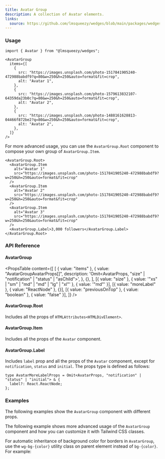 ```yaml
---
title: Avatar Group
description: A collection of Avatar elements.
links:
  source: https://github.com/lmsqueezy/wedges/blob/main/packages/wedges/src/components/AvatarGroup/AvatarGroup.tsx
---
```


<PreviewComponent name="avatar-group/preview" />

### Usage

```tsx
import { Avatar } from "@lmsqueezy/wedges";
```

```tsx showLineNumbers
<AvatarGroup
  items={[
    {
      src: "https://images.unsplash.com/photo-1517841905240-472988babdf9?q=80&w=250&h=250&auto=format&fit=crop",
      alt: "Avatar 1",
    },
    {
      src: "https://images.unsplash.com/photo-1579613832107-64359da23b0c?q=80&w=250&h=250&auto=format&fit=crop",
      alt: "Avatar 2",
    },
    {
      src: "https://images.unsplash.com/photo-1488161628813-04466f872be2?q=80&w=250&h=250&auto=format&fit=crop",
      alt: "Avatar 2",
    },
  ]}
/>
```

For more advanced usage, you can use the `AvatarGroup.Root` component to compose your own group of `AvatarGroup.Item`.

```tsx
<AvatarGroup.Root>
  <AvatarGroup.Item
    alt="Avatar 1"
    src="https://images.unsplash.com/photo-1517841905240-472988babdf9?w=250&h=250&auto=format&fit=crop"
  />
  <AvatarGroup.Item
    alt="Avatar 2"
    src="https://images.unsplash.com/photo-1517841905240-472988babdf9?w=250&h=250&auto=format&fit=crop"
  />
  <AvatarGroup.Item
    alt="Avatar 3"
    src="https://images.unsplash.com/photo-1517841905240-472988babdf9?w=250&h=250&auto=format&fit=crop"
  />
  <AvatarGroup.Label>3,000 followers</AvatarGroup.Label>
</AvatarGroup.Root>
```

### API Reference

#### AvatarGroup

<PropsTable
  content={[
    [
      { value: "items" },
      {
        value: "AvatarGroupAvatarProps[]",
        description: 'Omit<AvatarProps, "size" | "notification" | "status" | "asChild">',
      },
      {},
    ],
    [{ value: "size" }, { value: '"xs" | "sm" | "md" | "md" | "lg" | "xl"' }, { value: '"md"' }],
    [{ value: "moreLabel" }, { value: "ReactNode" }, {}],
    [{ value: "previousOnTop" }, { value: "boolean" }, { value: "false" }],
  ]}
/>

#### AvatarGroup.Root

Includes all the props of `HTMLAttributes<HTMLDivElement>`.

#### AvatarGroup.Item

Includes all the props of the `Avatar` component.

#### AvatarGroup.Label

Includes `label` prop and all the props of the `Avatar` component, except for `notification`, `status` and `initial`. The props type is defined as follows:

```tsx showLineNumbers
type AvatarMoreLabelProps = Omit<AvatarProps, "notification" | "status" | "initial"> & {
  label?: React.ReactNode;
};
```

### Examples

The following examples show the `AvatarGroup` component with different props.

<PreviewComponent name="avatar-group/example-1" />

The following example shows more advanced usage of the `AvatarGroup` component and how you can customize it with Tailwind CSS classes.

<PreviewComponent name="avatar-group/example-2" />

For automatic inheritance of background color for borders in `AvatarGroup`, use the `wg-bg-{color}` utility class on parent element instead of `bg-{color}`. For example:

<PreviewComponent name="avatar-group/example-3" />
